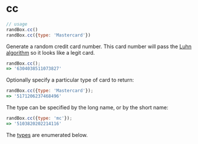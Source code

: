 # cc

```js
// usage
randBox.cc()
randBox.cc({type: 'Mastercard'})
```

<p class="pullquote" data-pullquote='Somewhat obvious warning: Do not use this to hit live payment gateways...' markdown="1"></p>

Generate a random credit card number. This card number will pass the
[Luhn algorithm][Luhn] so it looks like a legit card.

```js
randBox.cc();
=> '6304038511073827'
```

Optionally specify a particular type of card to return:

```js
randBox.cc({type: 'Mastercard'});
=> '5171206237468496'
```

The type can be specified by the long name, or by the short name:

```js
randBox.cc({type: 'mc'});
=> '5103820202214116'
```


The [types][types] are enumerated below.

[Luhn]: http://en.wikipedia.org/wiki/Luhn_algorithm
[types]: #cc_type
